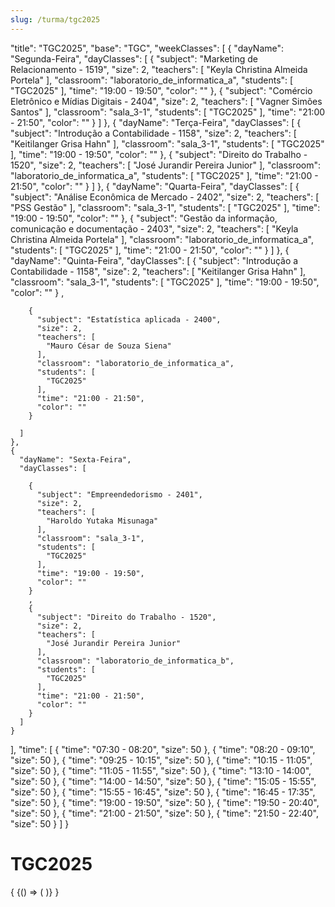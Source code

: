 ```yaml
---
slug: /turma/tgc2025
---
```


  "title": "TGC2025",
  "base": "TGC",
  "weekClasses": [
    {
      "dayName": "Segunda-Feira",
      "dayClasses": [
        {
          "subject": "Marketing de Relacionamento - 1519",
          "size": 2,
          "teachers": [
            "Keyla Christina Almeida Portela"
          ],
          "classroom": "laboratorio_de_informatica_a",
          "students": [
            "TGC2025"
          ],
          "time": "19:00 - 19:50",
          "color": ""
        },
        {
          "subject": "Comércio Eletrônico e Mídias Digitais - 2404",
          "size": 2,
          "teachers": [
            "Vagner Simões Santos"
          ],
          "classroom": "sala_3-1",
          "students": [
            "TGC2025"
          ],
          "time": "21:00 - 21:50",
          "color": ""
        }
      ]
    },
    {
      "dayName": "Terça-Feira",
      "dayClasses": [
        {
          "subject": "Introdução a Contabilidade - 1158",
          "size": 2,
          "teachers": [
            "Keitilanger Grisa Hahn"
          ],
          "classroom": "sala_3-1",
          "students": [
            "TGC2025"
          ],
          "time": "19:00 - 19:50",
          "color": ""
        },
        {
          "subject": "Direito do Trabalho - 1520",
          "size": 2,
          "teachers": [
            "José Jurandir Pereira Junior"
          ],
          "classroom": "laboratorio_de_informatica_a",
          "students": [
            "TGC2025"
          ],
          "time": "21:00 - 21:50",
          "color": ""
        }
      ]
    },
    {
      "dayName": "Quarta-Feira",
      "dayClasses": [
        {
          "subject": "Análise Econômica de Mercado - 2402",
          "size": 2,
          "teachers": [
            "PSS Gestão"
          ],
          "classroom": "sala_3-1",
          "students": [
            "TGC2025"
          ],
          "time": "19:00 - 19:50",
          "color": ""
        },
        {
          "subject": "Gestão da informação, comunicação e documentação - 2403",
          "size": 2,
          "teachers": [
            "Keyla Christina Almeida Portela"
          ],
          "classroom": "laboratorio_de_informatica_a",
          "students": [
            "TGC2025"
          ],
          "time": "21:00 - 21:50",
          "color": ""
        }
      ]
    },
    {
      "dayName": "Quinta-Feira",
      "dayClasses": [
        {
          "subject": "Introdução a Contabilidade - 1158",
          "size": 2,
          "teachers": [
            "Keitilanger Grisa Hahn"
          ],
          "classroom": "sala_3-1",
          "students": [
            "TGC2025"
          ],
          "time": "19:00 - 19:50",
          "color": ""
        }
        ,

        {
          "subject": "Estatística aplicada - 2400",
          "size": 2,
          "teachers": [
            "Mauro César de Souza Siena"
          ],
          "classroom": "laboratorio_de_informatica_a",
          "students": [
            "TGC2025"
          ],
          "time": "21:00 - 21:50",
          "color": ""
        }
        
      ]
    },
    {
      "dayName": "Sexta-Feira",
      "dayClasses": [
        
        {
          "subject": "Empreendedorismo - 2401",
          "size": 2,
          "teachers": [
            "Haroldo Yutaka Misunaga"
          ],
          "classroom": "sala_3-1",
          "students": [
            "TGC2025"
          ],
          "time": "19:00 - 19:50",
          "color": ""
        }
        ,
        {
          "subject": "Direito do Trabalho - 1520",
          "size": 2,
          "teachers": [
            "José Jurandir Pereira Junior"
          ],
          "classroom": "laboratorio_de_informatica_b",
          "students": [
            "TGC2025"
          ],
          "time": "21:00 - 21:50",
          "color": ""
        }
      ]
    }
  ],
  "time": [
    {
      "time": "07:30 - 08:20",
      "size": 50
    },
    {
      "time": "08:20 - 09:10",
      "size": 50
    },
    {
      "time": "09:25 - 10:15",
      "size": 50
    },
    {
      "time": "10:15 - 11:05",
      "size": 50
    },
    {
      "time": "11:05 - 11:55",
      "size": 50
    },
    {
      "time": "13:10 - 14:00",
      "size": 50
    },
    {
      "time": "14:00 - 14:50",
      "size": 50
    },
    {
      "time": "15:05 - 15:55",
      "size": 50
    },
    {
      "time": "15:55 - 16:45",
      "size": 50
    },
    {
      "time": "16:45 - 17:35",
      "size": 50
    },
    {
      "time": "19:00 - 19:50",
      "size": 50
    },
    {
      "time": "19:50 - 20:40",
      "size": 50
    },
    {
      "time": "21:00 - 21:50",
      "size": 50
    },
    {
      "time": "21:50 - 22:40",
      "size": 50
    }
  ]
}

# TGC2025

<div>
  {
    <BrowserOnly>
      {() => (
        <Grid
          title={data.title}
          weekClasses={data.weekClasses}
          time={data.time}
        />
      )}
    </BrowserOnly>
  }
</div>
